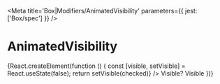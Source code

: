 
<Meta title='Box|Modifiers/AnimatedVisibility' parameters={{ jest: ['Box/spec'] }} />

# AnimatedVisibility

<Preview>
  <Story name='Default'>
    {React.createElement(function () {
      const [visible, setVisible] = React.useState(false);
      return <Margins block={16}>
        <Field>
          <Field.Row>
            <ToggleSwitch checked={visible} onChange={({ currentTarget: { checked } }) => setVisible(checked)} />
            <Field.Label>Visible?</Field.Label>
          </Field.Row>
        </Field>
        <AnimatedVisibility visibility={visible ? AnimatedVisibility.VISIBLE : AnimatedVisibility.HIDDEN}>
          <Tile padding='x40'>Visible</Tile>
        </AnimatedVisibility>
      </Margins>
    })}
  </Story>
</Preview>

<Props of={AnimatedVisibility} />
